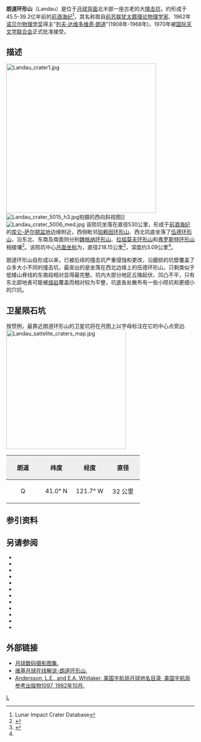 {{lunar crater data |
 image=Normal landau-clem1.jpg|240px|
 caption=[[克莱门汀号|克莱门汀号]]拍摄的图像|
 latitude=42.16|
 N_or_S=N|
 longitude=119.34|
 E_or_W=W|
 diameter=218.15公里|
 depth=3.09公里|
 colong=121|
 eponym=[[列夫·达维多维奇·朗道|列夫·达·朗道]]}}

'''朗道环形山'''（Landau）是位于[[月球背面|月球背面]]北半部一座古老的大[[撞击坑|撞击坑]]，约形成于45.5-39.2亿年前的[[前酒海纪|前酒海纪]]<ref name=LICD>Lunar Impact Crater Database</ref>，其名称取自[[前苏联|前苏联]][[犹太族|犹太籍]][[理论物理学|理论物理学家]]、1962年[[诺贝尔物理学奖|诺贝尔物理学奖]]得主"[[列夫·达维多维奇·朗道|列夫·达维多维奇·朗道]]"(1908年-1968年)，1970年被[[国际天文学联合会|国际天文学联合会]]正式批准接受。

==描述== 
[[Image:Landau_crater1.jpg|400px]]
[[Image:Landau_crater_5015_h3.jpg|thumb]]拍摄的西向斜视图]]
[[Image:Landau_crater_5006_med.jpg|thumb]] 
该陨坑坐落在直径530公里，形成于[[前酒海纪|前酒海纪]]的[[库仑-萨尔顿盆地|库仑-萨尔顿盆地]]边缘附近，西侧毗邻[[珀赖因环形山|珀赖因环形山]]、西北坑底坐落了[[伍德环形山|伍德环形山]]，沿东北、东南及南面则分别[[魏格纳环形山|魏格纳环形山]]、[[拉祖莫夫环形山|拉祖莫夫环形山]]和[[弗罗斯特环形山|弗罗斯特环形山]]相接壤<ref>{{Cite web |url=http://planetarynames.wr.usgs.gov/images/Lunar/lac_35_lo.pdf |title=Crater Landau on the map LAC-35. |access-date=2017-03-12 |archive-date=2020-08-14 |archive-url=https://web.archive.org/web/20200814201506/https://planetarynames.wr.usgs.gov/images/Lunar/lac_35_lo.pdf |dead-url=no }}</ref>。该陨坑中心[[月面坐标|月面坐标]]为{{Coord|42.16|N|119.34|W|globe:Moon|nogoogle=1|noosm=1}}，直径218.15公里<ref name="IAU">{{Cite web |url=http://planetarynames.wr.usgs.gov/Feature/3264 |title=Directory of the International Astronomical Union |access-date=2017-03-12 |archive-date=2019-06-29 |archive-url=https://web.archive.org/web/20190629094630/https://planetarynames.wr.usgs.gov/Feature/3264 |dead-url=no }}</ref>，深度约3.09公里<ref name="LICD"/>。

朗道环形山自形成以来，已被后续的撞击坑严重侵蚀和更改，沿磨损的坑壁覆盖了众多大小不同的撞击坑，最突出的是坐落在西北边缘上的伍德环形山，只剩类似于低矮山脊线的东南段相对显得最完整。坑内大部分地区丘陵起伏、凹凸不平，只有东北部地表可能被[[熔岩|熔岩]]覆盖而相对较为平整，坑底各处散布有一些小陨坑和更细小的穴坑。

==卫星陨石坑==
按惯例，最靠近朗道环形山的卫星坑将在月图上以字母标注在它的中心点旁边.
[[Image:Landau_sattelite_craters_map.jpg|320px]]

{| class="wikitable"
!width="25%" style="background:#eeeeee;" |朗道 
!width="25%" style="background:#eeeeee;" |纬度
!width="25%" style="background:#eeeeee;" |经度
!width="25%" style="background:#eeeeee;" |直径
|-
|align="center"|Q
|align="center"|41.0° N
|align="center"|121.7° W
|align="center"|32 公里
|}{{clear}}

==参引资料==
{{Reflist}}

==另请参阅==
{{refbegin}}
* {{cite book
  | last1 = Andersson
  | first1 = L. E.
  | last2 = Whitaker
  | first2 = E. A.
  | authorlink2 = Ewen Whitaker
  | date = 1982
  | title = [[NASA|NASA]] Catalogue of Lunar Nomenclature
  | publisher = NASA RP-1097
  | ref = harv
  }}
* {{cite web
  | last = Blue
  | first = Jennifer
  | date = July 25, 2007
  | title = Gazetteer of Planetary Nomenclature
  | publisher = [[United_States_Geological_Survey|USGS]]
  | url = http://planetarynames.wr.usgs.gov/
  | accessdate = 2007-08-05
  | ref = harv
  | archive-date = 2018-12-25
  | archive-url = https://web.archive.org/web/20181225170157/https://planetarynames.wr.usgs.gov/
  | dead-url = no
  }}
* {{cite book
  | last1 = Bussey
  | first1 = B.
  | authorlink1 = Ben Bussey
  | last2 = Spudis
  | first2 = P.
  | authorlink2 = Paul Spudis
  | date = 2004
  | title = The Clementine Atlas of the Moon
  | publisher = Cambridge University Press
  | location = New York
  | isbn = 978-0-521-81528-4
  | ref = harv
  }}
* {{cite book
  | last1 = Cocks
  | first1 = Elijah E.
  | last2 = Cocks
  | first2 = Josiah C.
  | date = 1995
  | title = Who's Who on the Moon: A Biographical Dictionary of Lunar Nomenclature
  | url = https://archive.org/details/isbn_9780936389271
  | publisher = Tudor Publishers
  | isbn = 978-0-936389-27-1
  | ref = harv
  }}
* {{cite web
  | last = McDowell
  | first = Jonathan
  | date = July 15, 2007
  | url = http://host.planet4589.org/astro/lunar/
  | title = Lunar Nomenclature
  | publisher = Jonathan's Space Report
  | accessdate = 2007-10-24
  | ref = harv
  | archive-date = 2012-05-26
  | archive-url = https://www.webcitation.org/67wcYNfK3?url=http://host.planet4589.org/astro/lunar/
  | dead-url = no
  }}
* {{cite journal| last1 = Menzel| first1 = D. H.| last2 = Minnaert| first2 = M.| last3 = Levin| first3 = B.| last4 = Dollfus| first4 = A.| last5 = Bell| first5 = B.| title = Report on Lunar Nomenclature by the Working Group of Commission 17 of the IAU| doi = 10.1007/BF00171763| journal = Space Science Reviews| volume = 12| issue = 2| pages = 136–186| date = 1971| bibcode = 1971SSRv...12..136M| ref = harv}}
* {{cite book
  | first = Patrick
  | last = Moore
  | authorlink = Patrick Moore
  | date = 2001
  | title = On the Moon
  | url = https://archive.org/details/patrickmooreonmo00patr
  | publisher = Sterling Publishing Co.
  | isbn = 978-0-304-35469-6
  | ref = harv
  }}
* {{cite book
  | first = Fred W.
  | last = Price
  | date = 1988
  | title = The Moon Observer's Handbook
  | publisher = Cambridge University Press
  | isbn = 978-0-521-33500-3
  | ref = harv
  }}
* {{cite book
  | last = Rükl
  | first = Antonín
  | authorlink = Antonín Rükl
  | date = 1990
  | title = Atlas of the Moon
  | publisher = Kalmbach Books
  | isbn = 978-0-913135-17-4
  | ref = harv
  }}
* {{cite book
  | last = Webb
  | first = Rev. T. W.
  | authorlink = Thomas William Webb
  | date = 1962
  | title = Celestial Objects for Common Telescopes
  | url = https://archive.org/details/celestialobjects00webb
  | edition = 6th revised
  | publisher = Dover
  | isbn = 978-0-486-20917-3
  | ref = harv
  }}
* {{cite book
  | first = Ewen A.
  | last = Whitaker
  | authorlink = Ewen Whitaker
  | date = 1999
  | title = Mapping and Naming the Moon
  | publisher = Cambridge University Press
  | isbn = 978-0-521-62248-6
  | ref = harv
  }}
* {{cite book
  | first = Peter T.
  | last = Wlasuk
  | date = 2000
  | title = Observing the Moon
  | publisher = Springer
  | isbn = 978-1-85233-193-1
  | ref = harv
 }}
{{refend}}

==外部链接==
*[http://www.lpi.usra.edu/resources/lunar_orbiter/bin/srch_nam.shtml?Landau%7C0 月球数码摄影图集.] {{Wayback|url=http://www.lpi.usra.edu/resources/lunar_orbiter/bin/srch_nam.shtml?Landau%7C0 |date=20201127014024 }}
*[http://the-moon.wikispaces.com/Landau 维基月球在线解说-朗道环形山.] {{Wayback|url=http://the-moon.wikispaces.com/Landau |date=20180711073152 }}
*[http://planet4589.org/astro/lunar/RP-1097.pdf Andersson, L.E., and E.A. Whitaker, 美国宇航局月球地名目录, 美国宇航局参考出版物1097, 1982年10月.] {{Wayback|url=http://planet4589.org/astro/lunar/RP-1097.pdf |date=20141006125838 }}

[[Category:月球环形山|L]]
{{月球環形山 (L-N)}}